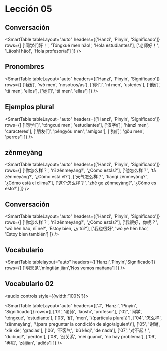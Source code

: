 # Lección 05

## Conversación

<SmartTable 
  tableLayout="auto" 
  headers={['Hanzi', 'Pinyin', 'Significado']} 
  rows={[
    ['同学们好！', 'Tóngxué men hǎo!', 'Hola estudiantes!'],
    ['老师好！', 'Lǎoshī hǎo!', 'Hola profesor/a!']
  ]} 
/>

## Pronombres

<SmartTable 
  tableLayout="auto" 
  headers={['Hanzi', 'Pinyin', 'Significado']} 
  rows={[
    ['我们', 'wǒ men', 'nosotros/as'],
    ['你们', 'nǐ men', 'ustedes'],
    ['他们', 'tā men', 'ellos'],
    ['她们', 'tā men', 'ellas']
  ]} 
/>

## Ejemplos plural

<SmartTable 
  tableLayout="auto" 
  headers={['Hanzi', 'Pinyin', 'Significado']} 
  rows={[
    ['同学们', 'tóngxué men', 'estudiantes'],
    ['汉字们', 'hànzì men', 'caracteres'],
    ['朋友们', 'péngyǒu men', 'amigos'],
    ['狗们', 'gǒu men', 'perros']
  ]} 
/>

## zěnmeyàng

<SmartTable 
  tableLayout="auto" 
  headers={['Hanzi', 'Pinyin', 'Significado']} 
  rows={[
    ['你怎么样？', 'nǐ zěnmeyàng?', '¿Cómo estás?'],
    ['他怎么样？', 'tā zěnmeyàng?', '¿Cómo está él?'],
    ['天气怎么样？', 'tiānqì zěnmeyàng?', '¿Cómo está el clima?'],
    ['这个怎么样？', 'zhè ge zěnmeyàng?', '¿Cómo es esto?']
  ]} 
/>

## Conversación

<SmartTable 
  tableLayout="auto" 
  headers={['Hanzi', 'Pinyin', 'Significado']} 
  rows={[
    ['你怎么样？', 'nǐ zěnmeyàng?', '¿Cómo estás?'],
    ['我很好，你呢？', 'wǒ hěn hǎo, nǐ ne?', 'Estoy bien, ¿y tú?'],
    ['我也很好', 'wǒ yě hěn hǎo', 'Estoy bien también']
  ]} 
/>

## Vocabulario

<SmartTable 
    tablelayout="auto"
    headers={['Hanzi','Pinyin','Significado']}
    rows={[
        ['明天见','míngtiān jiàn','Nos vemos mañana']
    ]}
/>

## Vocabulario 02

<audio controls style={{width:'100%'}}>
    <source src="/idiomas/chino/audio/vocabulary04.mp3" type="audio/mpeg"/>
</audio>

<SmartTable 
  tableLayout="auto" 
  headers={['#', 'Hanzi', 'Pinyin', 'Significado']} 
  rows={[
    ['01', '老师', 'lǎoshī', 'profesor'],
    ['02', '同学', 'tónɡxué', 'estudiante'],
    ['03', '们', 'men', '\\(partícula plural\\)'],
    ['04', '怎么样', 'zěnmeyàng', '\\(para preguntar la condición de algo/alguien\\)'],
    ['05', '谢谢', 'xiè xie', 'gracias'],
    ['06', '不客气', 'bù kèqi', 'de nada'],
    ['07', '对不起！', 'duìbuqǐ!', 'perdón'],
    ['08', '没关系', 'méi guānxi', 'no hay problema'],
    ['09', '再见', 'zàijiàn', 'adiós']
  ]} 
/>